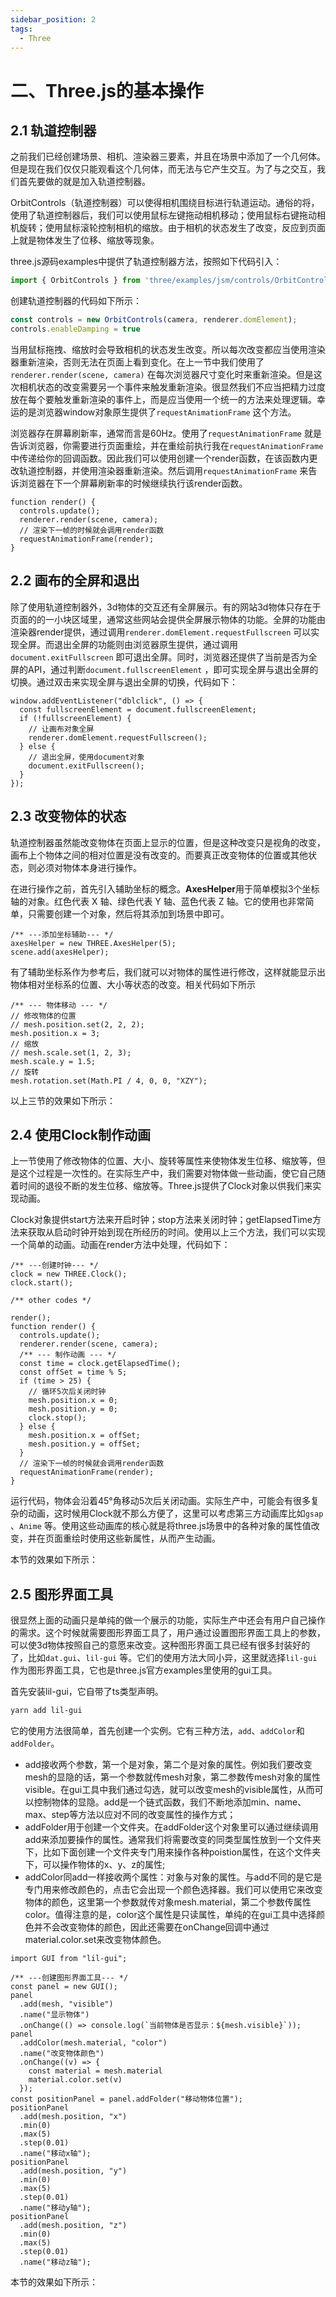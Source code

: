 ```yaml
---
sidebar_position: 2
tags: 
  - Three
---
```



# 二、Three.js的基本操作

## 2.1 轨道控制器

之前我们已经创建场景、相机、渲染器三要素，并且在场景中添加了一个几何体。但是现在我们仅仅只能观看这个几何体，而无法与它产生交互。为了与之交互，我们首先要做的就是加入轨道控制器。

OrbitControls（轨道控制器）可以使得相机围绕目标进行轨道运动。通俗的将，使用了轨道控制器后，我们可以使用鼠标左键拖动相机移动；使用鼠标右键拖动相机旋转；使用鼠标滚轮控制相机的缩放。由于相机的状态发生了改变，反应到页面上就是物体发生了位移、缩放等现象。

three.js源码examples中提供了轨道控制器方法，按照如下代码引入：

```jsx
import { OrbitControls } from 'three/examples/jsm/controls/OrbitControls.js'
```

创建轨道控制器的代码如下所示：

```jsx
const controls = new OrbitControls(camera, renderer.domElement);
controls.enableDamping = true
```

当用鼠标拖拽、缩放时会导致相机的状态发生改变。所以每次改变都应当使用渲染器重新渲染，否则无法在页面上看到变化。在上一节中我们使用了`renderer.render(scene, camera)` 在每次浏览器尺寸变化时来重新渲染。但是这次相机状态的改变需要另一个事件来触发重新渲染。很显然我们不应当把精力过度放在每个要触发重新渲染的事件上，而是应当使用一个统一的方法来处理逻辑。幸运的是浏览器window对象原生提供了`requestAnimationFrame` 这个方法。

浏览器存在屏幕刷新率，通常而言是60Hz。使用了`requestAnimationFrame` 就是告诉浏览器，你需要进行页面重绘，并在重绘前执行我在`requestAnimationFrame` 中传递给你的回调函数。因此我们可以使用创建一个render函数，在该函数内更改轨道控制器，并使用渲染器重新渲染。然后调用`requestAnimationFrame` 来告诉浏览器在下一个屏幕刷新率的时候继续执行该render函数。

```tsx
function render() {
  controls.update();
  renderer.render(scene, camera);
  // 渲染下一帧的时候就会调用render函数
  requestAnimationFrame(render);
}
```

## 2.2 画布的全屏和退出

除了使用轨道控制器外，3d物体的交互还有全屏展示。有的网站3d物体只存在于页面的的一小块区域里，通常这些网站会提供全屏展示物体的功能。全屏的功能由渲染器render提供，通过调用`renderer.domElement.requestFullscreen` 可以实现全屏。而退出全屏的功能则由浏览器原生提供，通过调用`document.exitFullscreen` 即可退出全屏。同时，浏览器还提供了当前是否为全屏的API，通过判断`document.fullscreenElement` ，即可实现全屏与退出全屏的切换。通过双击来实现全屏与退出全屏的切换，代码如下：

```tsx
window.addEventListener("dblclick", () => {
  const fullscreenElement = document.fullscreenElement;
  if (!fullscreenElement) {
    // 让画布对象全屏
    renderer.domElement.requestFullscreen();
  } else {
    // 退出全屏，使用document对象
    document.exitFullscreen();
  }
});
```

## 2.3 改变物体的状态

轨道控制器虽然能改变物体在页面上显示的位置，但是这种改变只是视角的改变，画布上个物体之间的相对位置是没有改变的。而要真正改变物体的位置或其他状态，则必须对物体本身进行操作。

在进行操作之前，首先引入辅助坐标的概念。**AxesHelper**用于简单模拟3个坐标轴的对象。红色代表 X 轴、绿色代表 Y 轴、蓝色代表 Z 轴。它的使用也非常简单，只需要创建一个对象，然后将其添加到场景中即可。

```tsx
/** ---添加坐标辅助--- */
axesHelper = new THREE.AxesHelper(5);
scene.add(axesHelper);
```

有了辅助坐标系作为参考后，我们就可以对物体的属性进行修改，这样就能显示出物体相对坐标系的位置、大小等状态的改变。相关代码如下所示

```tsx
/** --- 物体移动 --- */
// 修改物体的位置
// mesh.position.set(2, 2, 2);
mesh.position.x = 3;
// 缩放
// mesh.scale.set(1, 2, 3);
mesh.scale.y = 1.5;
// 旋转
mesh.rotation.set(Math.PI / 4, 0, 0, "XZY");
```

以上三节的效果如下所示：

<IframeWindow url="/threejs-tutorial/2-basicOption/objectOption.html" />

## 2.4 使用Clock制作动画

上一节使用了修改物体的位置、大小、旋转等属性来使物体发生位移、缩放等，但是这个过程是一次性的。在实际生产中，我们需要对物体做一些动画，使它自己随着时间的退役不断的发生位移、缩放等。Three.js提供了Clock对象以供我们来实现动画。

Clock对象提供start方法来开启时钟；stop方法来关闭时钟；getElapsedTime方法来获取从启动时钟开始到现在所经历的时间。使用以上三个方法，我们可以实现一个简单的动画。动画在render方法中处理，代码如下：

```tsx
/** ---创建时钟--- */
clock = new THREE.Clock();
clock.start();

/** other codes */

render();
function render() {
  controls.update();
  renderer.render(scene, camera);
  /** --- 制作动画 --- */
  const time = clock.getElapsedTime();
  const offSet = time % 5;
  if (time > 25) {
    // 循环5次后关闭时钟
    mesh.position.x = 0;
    mesh.position.y = 0;
    clock.stop();
  } else {
    mesh.position.x = offSet;
    mesh.position.y = offSet;
  }
  // 渲染下一帧的时候就会调用render函数
  requestAnimationFrame(render);
}
```

运行代码，物体会沿着45°角移动5次后关闭动画。实际生产中，可能会有很多复杂的动画，这时候用Clock就不那么方便了，这里可以考虑第三方动画库比如`gsap` 、`Anime` 等。使用这些动画库的核心就是将three.js场景中的各种对象的属性值改变，并在页面重绘时使用这些新属性，从而产生动画。

本节的效果如下所示：

<IframeWindow url="/threejs-tutorial/2-basicOption/animation.html" />

## 2.5 图形界面工具

很显然上面的动画只是单纯的做一个展示的功能，实际生产中还会有用户自己操作的需求。这个时候就需要图形界面工具了，用户通过设置图形界面工具上的参数，可以使3d物体按照自己的意愿来改变。这种图形界面工具已经有很多封装好的了，比如`dat.gui`、`lil-gui` 等。它们的使用方法大同小异，这里就选择`lil-gui` 作为图形界面工具，它也是three.js官方examples里使用的gui工具。

首先安装lil-gui，它自带了ts类型声明。

```bash
yarn add lil-gui
```

 它的使用方法很简单，首先创建一个实例。它有三种方法，`add`、`addColor`和`addFolder`。

- add接收两个参数，第一个是对象，第二个是对象的属性。例如我们要改变mesh的显隐的话，第一个参数就传mesh对象，第二参数传mesh对象的属性visible。在gui工具中我们通过勾选，就可以改变mesh的visible属性，从而可以控制物体的显隐。add是一个链式函数，我们不断地添加min、name、max、step等方法以应对不同的改变属性的操作方式；
- addFolder用于创建一个文件夹。在addFolder这个对象里可以通过继续调用add来添加要操作的属性。通常我们将需要改变的同类型属性放到一个文件夹下，比如下面创建一个文件夹专门用来操作各种poistion属性，在这个文件夹下，可以操作物体的x、y、z的属性;
- addColor同add一样接收两个属性：对象与对象的属性。与add不同的是它是专门用来修改颜色的，点击它会出现一个颜色选择器。我们可以使用它来改变物体的颜色，这里第一个参数就传对象mesh.material，第二个参数传属性color。值得注意的是，color这个属性是只读属性，单纯的在gui工具中选择颜色并不会改变物体的颜色，因此还需要在onChange回调中通过material.color.set来改变物体颜色。

```tsx
import GUI from "lil-gui";

/** ---创建图形界面工具--- */
const panel = new GUI();
panel
  .add(mesh, "visible")
  .name("显示物体")
  .onChange(() => console.log(`当前物体是否显示：${mesh.visible}`));
panel
  .addColor(mesh.material, "color")
  .name("改变物体颜色")
  .onChange((v) => {
    const material = mesh.material
    material.color.set(v)
  });
const positionPanel = panel.addFolder("移动物体位置");
positionPanel
  .add(mesh.position, "x")
  .min(0)
  .max(5)
  .step(0.01)
  .name("移动x轴");
positionPanel
  .add(mesh.position, "y")
  .min(0)
  .max(5)
  .step(0.01)
  .name("移动y轴");
positionPanel
  .add(mesh.position, "z")
  .min(0)
  .max(5)
  .step(0.01)
  .name("移动z轴");
```

本节的效果如下所示：

<IframeWindow url="/threejs-tutorial/2-basicOption/guiTools.html" />
